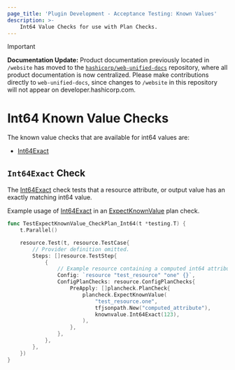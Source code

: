 ```yaml
---
page_title: 'Plugin Development - Acceptance Testing: Known Values'
description: >-
    Int64 Value Checks for use with Plan Checks.
---
```


> [!IMPORTANT]  
> **Documentation Update:** Product documentation previously located in `/website` has moved to the [`hashicorp/web-unified-docs`](https://github.com/hashicorp/web-unified-docs) repository, where all product documentation is now centralized. Please make contributions directly to `web-unified-docs`, since changes to `/website` in this repository will not appear on developer.hashicorp.com.

# Int64 Known Value Checks

The known value checks that are available for int64 values are:

* [Int64Exact](/terraform/plugin/testing/acceptance-tests/known-value-checks/int64#int64exact-check)

## `Int64Exact` Check

The [Int64Exact](https://pkg.go.dev/github.com/hashicorp/terraform-plugin-testing/knownvalue#Int64Exact) check tests that a resource attribute, or output value has an exactly matching int64 value.

Example usage of [Int64Exact](https://pkg.go.dev/github.com/hashicorp/terraform-plugin-testing/knownvalue#Int64Exact) in an [ExpectKnownValue](/terraform/plugin/testing/acceptance-tests/plan-checks/resource) plan check.

```go
func TestExpectKnownValue_CheckPlan_Int64(t *testing.T) {
	t.Parallel()

	resource.Test(t, resource.TestCase{
		// Provider definition omitted.
		Steps: []resource.TestStep{
			{
        	    // Example resource containing a computed int64 attribute named "computed_attribute"
				Config: `resource "test_resource" "one" {}`,
				ConfigPlanChecks: resource.ConfigPlanChecks{
					PreApply: []plancheck.PlanCheck{
						plancheck.ExpectKnownValue(
							"test_resource.one",
							tfjsonpath.New("computed_attribute"),
							knownvalue.Int64Exact(123),
						),
					},
				},
			},
		},
	})
}
```
